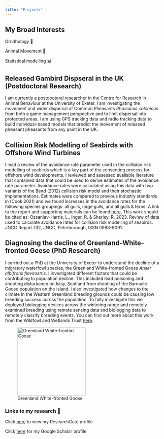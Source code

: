 ```yaml
---
title: "Projects"
---
```


## My Broad Interests

Ornithology 🦢

Animal Movement 🐾

Statistical modelling 📊

## Released Gambird Dispseral in the UK (Postdoctoral Research)

I am currently a postdoctoral researcher in the Centre for Research in Animal Behaviour at the University of Exeter. I am investigating the movement and wider dispersal of Common Pheasants *Phasianus colchicus* from both a game management perspective and to limit dispersal into protected areas. I am using GPS tracking data and radio tracking data to build individual-based models that predict the movement of released pheasant pheasants from any point in the UK.


## Collision Risk Modelling of Seabirds with Offshore Wind Turbines

I lead a review of the avoidance rate parameter used in the collision risk modelling of seabirds which is a key part of the consenting process for offshore wind developments. I reviewed and assessed available literature that contained data that could be used to derive estimates of the avoidance rate parameter. Avoidance rates were calculated using this data with two variants of the Band (2012) collision risk model and their stochastic implementations. Estimates were compared to previous industry standards in (Cook 2021) and we found increases in the avoidance rates for the following species groupings: all gulls, large gulls, and all gulls & terns. A link to the report and supporting materials can be found [here.](https://hub.jncc.gov.uk/assets/de5903fe-81c5-4a37-a5bc-387cf704924d)
This work should be cited as: Ozsanlav-Harris, L., Inger, R. & Sherley, R. 2023. Review of data used to calculate avoidance rates for collision risk modelling of seabirds. JNCC Report 732, JNCC, Peterborough, ISSN 0963-8091.  


## Diagnosing the decline of Greenland-White-fronted Geese (PhD Research)

I carried out a PhD at the University of Exeter to understand the decline of a migratory waterfowl species, the Greenland White-fronted Goose *Anser albifrons flavirostris*. I investigated different factors that could be contributing to population decline. This included lead poisoning and shooting disturbance on Islay, Scotland from shooting of the Barnacle Goose population on the island. I also investigated how changes to the climate in the Western Greenland breeding grounds could be causing low breeding success across the population. To fully investigate this we deployed biologging devices across the wintering range and remotely examined breeding using remote sensing data and biologging data to remotely classify breeding events. You can find out more about this work from the Wildfowl and Wetlands Trust [here](https://www.wwt.org.uk/our-work/wetland-conservation-unit/meet-the-team/luke-ozsanlav-harris/).

![Greenland White-fronted Goose](images/GWF_image.png){fig-align="center" width="221"}


### Links to my research 🔗

Click [here](https://www.researchgate.net/profile/Luke-Ozsanlav-Harris) to view my ResearchGate profile

Click [here](https://scholar.google.co.uk/citations?user=9VyBol4AAAAJ&hl=en) for my Google Scholar profile







